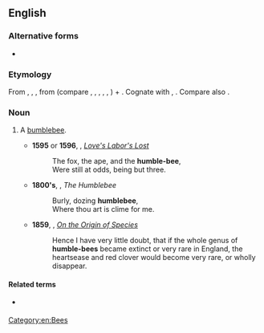 {{also|humble-bee}}

==English==

===Alternative forms===
* {{l|en|humble-bee}}

===Etymology===
From {{inh|en|enm|humbul-be}}, {{m|enm|humbulbe}}, {{m|enm|hombul-be}}, from {{m|enm|*humbul|t=bumblebee}} (compare {{cog|fy|hommel|t=bumblebee}}, {{cog|nl|hommel|t=bumblebee}}, {{cog|nds-de|Hummel|t=bumblebee}}, {{cog|de|Hummel|t=bumblebee}}, {{cog|sv|humla|t=bumblebee}}, {{cog|no|humle|t=bumblebee}}) + {{m|enm|be|t=bee}}. Cognate with {{cog|nl|hommelbij|t=bumblebee}}, {{cog|da|humlebi|t=bumblebee}}. Compare also {{cog|en|humble|t=to hum}}.

===Noun===
{{en-noun}}

# {{lb|en|obsolete}} A [[bumblebee]].
#* '''1595''' or '''1596''', {{w|William Shakespeare}}, ''[[s:Love's Labor's Lost|Love's Labor's Lost]]''
#*: The fox, the ape, and the '''humble-bee''',
#*: Were still at odds, being but three.
#* '''1800's''', {{w|Ralph Waldo Emerson}}, ''The Humblebee''
#*: Burly, dozing '''humblebee''',
#*: Where thou art is clime for me.
#* '''1859''', {{w|Charles Darwin}}, ''[[s:On the Origin of Species|On the Origin of Species]]''
#*: Hence I have very little doubt, that if the whole genus of '''humble-bees''' became extinct or very rare in England, the heartsease and red clover would become very rare, or wholly disappear.

====Related terms====
* {{l|en|humble#Verb|t=to hum}} {{q|obsolete}}

[[Category:en:Bees]]